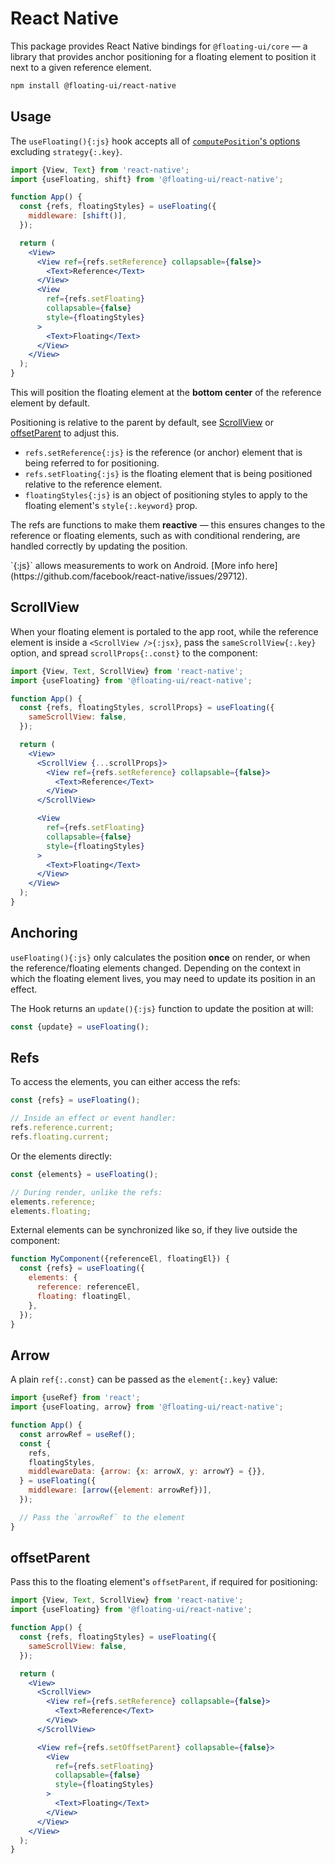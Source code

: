 <PageCard>

# React Native

This package provides React Native bindings for
`@floating-ui/core` — a library that provides anchor positioning
for a floating element to position it next to a given reference
element.

```bash
npm install @floating-ui/react-native
```

</PageCard>

## Usage

The `useFloating(){:js}` hook accepts all of
[`computePosition`'s options](/docs/computePosition#options)
excluding `strategy{:.key}`.

```jsx
import {View, Text} from 'react-native';
import {useFloating, shift} from '@floating-ui/react-native';

function App() {
  const {refs, floatingStyles} = useFloating({
    middleware: [shift()],
  });

  return (
    <View>
      <View ref={refs.setReference} collapsable={false}>
        <Text>Reference</Text>
      </View>
      <View
        ref={refs.setFloating}
        collapsable={false}
        style={floatingStyles}
      >
        <Text>Floating</Text>
      </View>
    </View>
  );
}
```

This will position the floating element at the **bottom center**
of the reference element by default.

Positioning is relative to the parent by default, see
[ScrollView](/docs/react-native#scrollview) or
[offsetParent](/docs/react-native#offsetparent) to adjust this.

- `refs.setReference{:js}` is the reference (or anchor) element
  that is being referred to for positioning.
- `refs.setFloating{:js}` is the floating element that is being
  positioned relative to the reference element.
- `floatingStyles{:js}` is an object of positioning styles to
  apply to the floating element's `style{:.keyword}` prop.

The refs are functions to make them **reactive** — this ensures
changes to the reference or floating elements, such as with
conditional rendering, are handled correctly by updating the
position.

<Notice gap="above">
  `<View collapsable={false} />{:js}` allows measurements to work
  on Android. [More info here](https://github.com/facebook/react-native/issues/29712).
</Notice>

## ScrollView

When your floating element is portaled to the app root, while the
reference element is inside a `<ScrollView />{:jsx}`, pass the
`sameScrollView{:.key}` option, and spread `scrollProps{:.const}`
to the component:

```jsx /scrollProps/ {6}
import {View, Text, ScrollView} from 'react-native';
import {useFloating} from '@floating-ui/react-native';

function App() {
  const {refs, floatingStyles, scrollProps} = useFloating({
    sameScrollView: false,
  });

  return (
    <View>
      <ScrollView {...scrollProps}>
        <View ref={refs.setReference} collapsable={false}>
          <Text>Reference</Text>
        </View>
      </ScrollView>

      <View
        ref={refs.setFloating}
        collapsable={false}
        style={floatingStyles}
      >
        <Text>Floating</Text>
      </View>
    </View>
  );
}
```

## Anchoring

`useFloating(){:js}` only calculates the position **once** on
render, or when the reference/floating elements changed.
Depending on the context in which the floating element lives, you
may need to update its position in an effect.

The Hook returns an `update(){:js}` function to update the
position at will:

```js
const {update} = useFloating();
```

## Refs

To access the elements, you can either access the refs:

```js
const {refs} = useFloating();

// Inside an effect or event handler:
refs.reference.current;
refs.floating.current;
```

Or the elements directly:

```js
const {elements} = useFloating();

// During render, unlike the refs:
elements.reference;
elements.floating;
```

External elements can be synchronized like so, if they live
outside the component:

```js
function MyComponent({referenceEl, floatingEl}) {
  const {refs} = useFloating({
    elements: {
      reference: referenceEl,
      floating: floatingEl,
    },
  });
}
```

## Arrow

A plain `ref{:.const}` can be passed as the `element{:.key}`
value:

```jsx /arrowRef/1-2 {11}
import {useRef} from 'react';
import {useFloating, arrow} from '@floating-ui/react-native';

function App() {
  const arrowRef = useRef();
  const {
    refs,
    floatingStyles,
    middlewareData: {arrow: {x: arrowX, y: arrowY} = {}},
  } = useFloating({
    middleware: [arrow({element: arrowRef})],
  });

  // Pass the `arrowRef` to the element
}
```

## offsetParent

Pass this to the floating element's `offsetParent`, if required
for positioning:

```jsx /offsetParent/
import {View, Text, ScrollView} from 'react-native';
import {useFloating} from '@floating-ui/react-native';

function App() {
  const {refs, floatingStyles} = useFloating({
    sameScrollView: false,
  });

  return (
    <View>
      <ScrollView>
        <View ref={refs.setReference} collapsable={false}>
          <Text>Reference</Text>
        </View>
      </ScrollView>

      <View ref={refs.setOffsetParent} collapsable={false}>
        <View
          ref={refs.setFloating}
          collapsable={false}
          style={floatingStyles}
        >
          <Text>Floating</Text>
        </View>
      </View>
    </View>
  );
}
```
